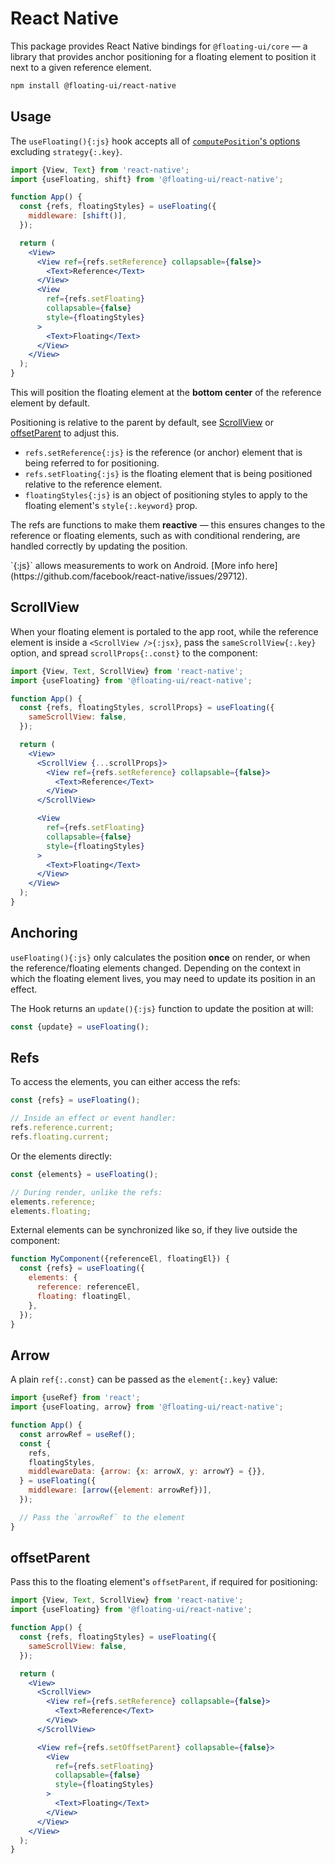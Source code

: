 <PageCard>

# React Native

This package provides React Native bindings for
`@floating-ui/core` — a library that provides anchor positioning
for a floating element to position it next to a given reference
element.

```bash
npm install @floating-ui/react-native
```

</PageCard>

## Usage

The `useFloating(){:js}` hook accepts all of
[`computePosition`'s options](/docs/computePosition#options)
excluding `strategy{:.key}`.

```jsx
import {View, Text} from 'react-native';
import {useFloating, shift} from '@floating-ui/react-native';

function App() {
  const {refs, floatingStyles} = useFloating({
    middleware: [shift()],
  });

  return (
    <View>
      <View ref={refs.setReference} collapsable={false}>
        <Text>Reference</Text>
      </View>
      <View
        ref={refs.setFloating}
        collapsable={false}
        style={floatingStyles}
      >
        <Text>Floating</Text>
      </View>
    </View>
  );
}
```

This will position the floating element at the **bottom center**
of the reference element by default.

Positioning is relative to the parent by default, see
[ScrollView](/docs/react-native#scrollview) or
[offsetParent](/docs/react-native#offsetparent) to adjust this.

- `refs.setReference{:js}` is the reference (or anchor) element
  that is being referred to for positioning.
- `refs.setFloating{:js}` is the floating element that is being
  positioned relative to the reference element.
- `floatingStyles{:js}` is an object of positioning styles to
  apply to the floating element's `style{:.keyword}` prop.

The refs are functions to make them **reactive** — this ensures
changes to the reference or floating elements, such as with
conditional rendering, are handled correctly by updating the
position.

<Notice gap="above">
  `<View collapsable={false} />{:js}` allows measurements to work
  on Android. [More info here](https://github.com/facebook/react-native/issues/29712).
</Notice>

## ScrollView

When your floating element is portaled to the app root, while the
reference element is inside a `<ScrollView />{:jsx}`, pass the
`sameScrollView{:.key}` option, and spread `scrollProps{:.const}`
to the component:

```jsx /scrollProps/ {6}
import {View, Text, ScrollView} from 'react-native';
import {useFloating} from '@floating-ui/react-native';

function App() {
  const {refs, floatingStyles, scrollProps} = useFloating({
    sameScrollView: false,
  });

  return (
    <View>
      <ScrollView {...scrollProps}>
        <View ref={refs.setReference} collapsable={false}>
          <Text>Reference</Text>
        </View>
      </ScrollView>

      <View
        ref={refs.setFloating}
        collapsable={false}
        style={floatingStyles}
      >
        <Text>Floating</Text>
      </View>
    </View>
  );
}
```

## Anchoring

`useFloating(){:js}` only calculates the position **once** on
render, or when the reference/floating elements changed.
Depending on the context in which the floating element lives, you
may need to update its position in an effect.

The Hook returns an `update(){:js}` function to update the
position at will:

```js
const {update} = useFloating();
```

## Refs

To access the elements, you can either access the refs:

```js
const {refs} = useFloating();

// Inside an effect or event handler:
refs.reference.current;
refs.floating.current;
```

Or the elements directly:

```js
const {elements} = useFloating();

// During render, unlike the refs:
elements.reference;
elements.floating;
```

External elements can be synchronized like so, if they live
outside the component:

```js
function MyComponent({referenceEl, floatingEl}) {
  const {refs} = useFloating({
    elements: {
      reference: referenceEl,
      floating: floatingEl,
    },
  });
}
```

## Arrow

A plain `ref{:.const}` can be passed as the `element{:.key}`
value:

```jsx /arrowRef/1-2 {11}
import {useRef} from 'react';
import {useFloating, arrow} from '@floating-ui/react-native';

function App() {
  const arrowRef = useRef();
  const {
    refs,
    floatingStyles,
    middlewareData: {arrow: {x: arrowX, y: arrowY} = {}},
  } = useFloating({
    middleware: [arrow({element: arrowRef})],
  });

  // Pass the `arrowRef` to the element
}
```

## offsetParent

Pass this to the floating element's `offsetParent`, if required
for positioning:

```jsx /offsetParent/
import {View, Text, ScrollView} from 'react-native';
import {useFloating} from '@floating-ui/react-native';

function App() {
  const {refs, floatingStyles} = useFloating({
    sameScrollView: false,
  });

  return (
    <View>
      <ScrollView>
        <View ref={refs.setReference} collapsable={false}>
          <Text>Reference</Text>
        </View>
      </ScrollView>

      <View ref={refs.setOffsetParent} collapsable={false}>
        <View
          ref={refs.setFloating}
          collapsable={false}
          style={floatingStyles}
        >
          <Text>Floating</Text>
        </View>
      </View>
    </View>
  );
}
```
